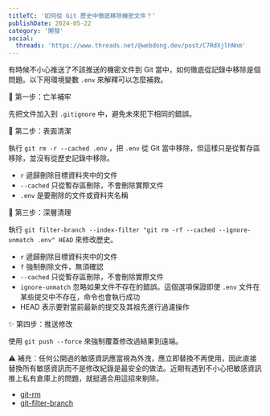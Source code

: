 ```yaml
---
titleTC: '如何從 Git 歷史中徹底移除機密文件？'
publishDate: 2024-05-22
category: '開發'
social:
  threads: 'https://www.threads.net/@webdong.dev/post/C7RdXjlhNnm'
---
```


有時候不小心推送了不該推送的機密文件到 Git 當中，如何徹底從記錄中移除是個問題。以下用環境變數 `.env` 來解釋可以怎麼補救。

🐑 第一步：亡羊補牢

先把文件加入到 `.gitignore` 中，避免未來犯下相同的錯誤。

🌿 第二步：表面清潔

執行 `git rm -r --cached .env` ，把 `.env` 從 Git 當中移除，但這樣只是從暫存區移除，並沒有從歷史記錄中移除。

- `r` 遞歸刪除目標資料夾中的文件
- `--cached` 只從暫存區刪除，不會刪除實際文件
- `.env` 是要刪除的文件或資料夾名稱

🧽 第三步：深層清理

執行 `git filter-branch --index-filter "git rm -rf --cached --ignore-unmatch .env" HEAD` 來修改歷史。

- `r` 遞歸刪除目標資料夾中的文件
- `f` 強制刪除文件，無須確認
- `--cached` 只從暫存區刪除，不會刪除實際文件
- `ignore-unmatch` 忽略如果文件不存在的錯誤。這個選項保證即使 `.env` 文件在某些提交中不存在，命令也會執行成功
- HEAD 表示要對當前最新的提交及其祖先進行過濾操作

✨ 第四步：推送修改

使用 `git push --force` 來強制覆蓋修改過結果到遠端。

⚠ 補充：任何公開過的敏感資訊應當視為外洩，應立即替換不再使用，因此直接替換所有敏感資訊而不是修改紀錄是最安全的做法。近期有遇到不小心把敏感資訊推上私有倉庫上的問題，就挺適合用這招來剔除。

- [git-rm](https://git-scm.com/docs/git-rm)
- [git-filter-branch](https://git-scm.com/docs/git-filter-branch)

